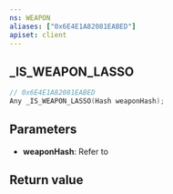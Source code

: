 ```yaml
---
ns: WEAPON
aliases: ["0x6E4E1A82081EABED"]
apiset: client
---
```

## _IS_WEAPON_LASSO

```c
// 0x6E4E1A82081EABED
Any _IS_WEAPON_LASSO(Hash weaponHash);
```


## Parameters
* **weaponHash**: Refer to <EmbeddedEnum type="eWeaponHash" />

## Return value
